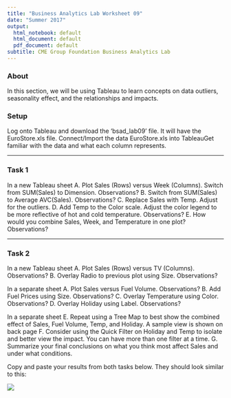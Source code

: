```yaml
---
title: "Business Analytics Lab Worksheet 09"
date: "Summer 2017"
output:
  html_notebook: default
  html_document: default
  pdf_document: default
subtitle: CME Group Foundation Business Analytics Lab
---
```


### About

In this section, we will be using Tableau to learn concepts on data outliers, seasonality effect, and the relationships and impacts. 

### Setup

Log onto Tableau and download the 'bsad_lab09' file. It will have the EuroStore.xls file. Connect/Import the data EuroStore.xls into TableauGet familiar with the data and what each column represents.

----------

### Task 1

In a new Tableau sheet
  A. Plot Sales (Rows) versus Week (Columns). Switch from SUM(Sales) to Dimension. Observations?
  B. Switch from SUM(Sales) to Average AVC(Sales). Observations?
  C. Replace Sales with Temp.  Adjust for the outliers. 
  D. Add Temp to the Color scale.  Adjust the color legend to be more reflective of hot and cold temperature.          Observations? 
  E. How would you combine Sales, Week, and Temperature in one plot? Observations?
  

----------

### Task 2

In a new Tableau sheet
  A. Plot Sales (Rows) versus TV (Columns). Observations?
  B. Overlay Radio to previous plot using Size. Observations?
  
In a separate sheet
  A. Plot Sales versus Fuel Volume. Observations?
  B. Add Fuel Prices using Size. Observations?
  C. Overlay Temperature using Color. Observations?
  D. Overlay Holiday using Label. Observations?
  
In a separate sheet
  E. Repeat using a Tree Map to best show the combined effect of Sales, Fuel Volume, Temp, and Holiday. A sample view is   shown on back page
  F. Consider using the Quick Filter on Holiday and Temp to isolate and better view the impact. You can have more than     one filter at a time.
  G. Summarize your final conclusions on what you think most affect Sales and under what conditions.
  
  
Copy and paste your results from both tasks below. They should look similar to this: 

![](imgs/tab.png)